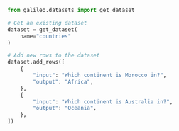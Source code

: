```python Python
from galileo.datasets import get_dataset

# Get an existing dataset
dataset = get_dataset(
    name="countries"
)

# Add new rows to the dataset
dataset.add_rows([
    {
        "input": "Which continent is Morocco in?",
        "output": "Africa",
    },
    {
        "input": "Which continent is Australia in?",
        "output": "Oceania",
    },
])
```
